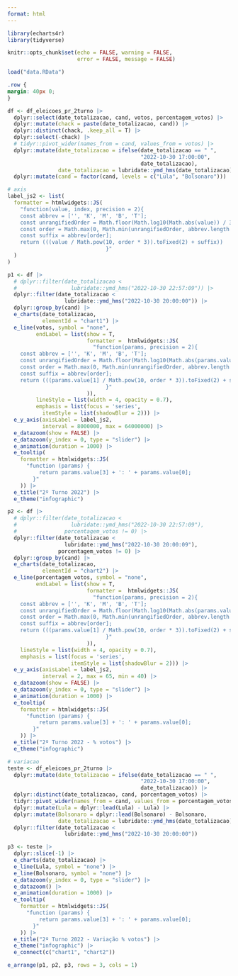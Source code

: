 ```yaml
---
format: html
---
```


```r

library(echarts4r)
library(tidyverse)

knitr::opts_chunk$set(echo = FALSE, warning = FALSE,
                      error = FALSE, message = FALSE)

load("data.RData")

```

```css

.row {
margin: 40px 0;
}

```

```r

df <- df_eleicoes_pr_2turno |> 
  dplyr::select(date_totalizacao, cand, votos, porcentagem_votos) |> 
  dplyr::mutate(chack = paste(date_totalizacao, cand)) |> 
  dplyr::distinct(chack, .keep_all = T) |> 
  dplyr::select(-chack) |> 
  # tidyr::pivot_wider(names_from = cand, values_from = votos) |> 
  dplyr::mutate(date_totalizacao = ifelse(date_totalizacao == " ",
                                          "2022-10-30 17:00:00",
                                          date_totalizacao),
                date_totalizacao = lubridate::ymd_hms(date_totalizacao)) %>% 
  dplyr::mutate(cand = factor(cand, levels = c("Lula", "Bolsonaro")))

# axis
label_js2 <- list(
  formatter = htmlwidgets::JS(
    "function(value, index, precision = 2){
    const abbrev = ['', 'K', 'M', 'B', 'T'];
    const unrangifiedOrder = Math.floor(Math.log10(Math.abs(value)) / 3)
    const order = Math.max(0, Math.min(unrangifiedOrder, abbrev.length -1 ))
    const suffix = abbrev[order];
    return (((value / Math.pow(10, order * 3)).toFixed(2) + suffix))
                               }"
  )
)

p1 <- df |> 
  # dplyr::filter(date_totalizacao < 
  #                 lubridate::ymd_hms("2022-10-30 22:57:09")) |> 
  dplyr::filter(date_totalizacao < 
                  lubridate::ymd_hms("2022-10-30 20:00:00")) |> 
  dplyr::group_by(cand) |> 
  e_charts(date_totalizacao,
           elementId = "chart1") |> 
  e_line(votos, symbol = "none",
         endLabel = list(show = T,
                         formatter =  htmlwidgets::JS(
                           "function(params, precision = 2){
    const abbrev = ['', 'K', 'M', 'B', 'T'];
    const unrangifiedOrder = Math.floor(Math.log10(Math.abs(params.value[1])) / 3)
    const order = Math.max(0, Math.min(unrangifiedOrder, abbrev.length -1 ))
    const suffix = abbrev[order];
    return (((params.value[1] / Math.pow(10, order * 3)).toFixed(2) + suffix))
                               }"
                         )),
         lineStyle = list(width = 4, opacity = 0.7),
         emphasis = list(focus = 'series',
           itemStyle = list(shadowBlur = 2))) |> 
  e_y_axis(axisLabel = label_js2, 
           interval = 8000000, max = 64000000) |> 
  e_datazoom(show = FALSE) |> 
  e_datazoom(y_index = 0, type = "slider") |> 
  e_animation(duration = 1000) |> 
  e_tooltip(
    formatter = htmlwidgets::JS(
      "function (params) {
          return params.value[3] + ': ' + params.value[0];
        }"
    )) |> 
  e_title("2º Turno 2022") |> 
  e_theme("infographic")

p2 <- df |> 
  # dplyr::filter(date_totalizacao < 
  #                 lubridate::ymd_hms("2022-10-30 22:57:09"),
  #               porcentagem_votos != 0) |> 
  dplyr::filter(date_totalizacao < 
                  lubridate::ymd_hms("2022-10-30 20:00:09"),
                porcentagem_votos != 0) |> 
  dplyr::group_by(cand) |> 
  e_charts(date_totalizacao,
           elementId = "chart2") |> 
  e_line(porcentagem_votos, symbol = "none",
         endLabel = list(show = T,
                         formatter =  htmlwidgets::JS(
                           "function(params, precision = 2){
    const abbrev = ['', 'K', 'M', 'B', 'T'];
    const unrangifiedOrder = Math.floor(Math.log10(Math.abs(params.value[1])) / 3)
    const order = Math.max(0, Math.min(unrangifiedOrder, abbrev.length -1 ))
    const suffix = abbrev[order];
    return (((params.value[1] / Math.pow(10, order * 3)).toFixed(2) + suffix))
                               }"
                         )),
    lineStyle = list(width = 4, opacity = 0.7),
    emphasis = list(focus = 'series',
                    itemStyle = list(shadowBlur = 2))) |> 
  e_y_axis(axisLabel = label_js2, 
           interval = 2, max = 65, min = 40) |> 
  e_datazoom(show = FALSE) |> 
  e_datazoom(y_index = 0, type = "slider") |> 
  e_animation(duration = 1000) |> 
  e_tooltip(
    formatter = htmlwidgets::JS(
      "function (params) {
          return params.value[3] + ': ' + params.value[0];
        }"
    )) |> 
  e_title("2º Turno 2022 - % votos") |> 
  e_theme("infographic") 

# variacao
teste <- df_eleicoes_pr_2turno |> 
  dplyr::mutate(date_totalizacao = ifelse(date_totalizacao == " ",
                                          "2022-10-30 17:00:00",
                                          date_totalizacao)) |> 
  dplyr::distinct(date_totalizacao, cand, porcentagem_votos) |> 
  tidyr::pivot_wider(names_from = cand, values_from = porcentagem_votos) |> 
  dplyr::mutate(Lula = dplyr::lead(Lula) - Lula) |> 
  dplyr::mutate(Bolsonaro = dplyr::lead(Bolsonaro) - Bolsonaro,
                date_totalizacao = lubridate::ymd_hms(date_totalizacao)) |> 
  dplyr::filter(date_totalizacao < 
                  lubridate::ymd_hms("2022-10-30 20:00:00")) 

p3 <- teste |> 
  dplyr::slice(-1) |> 
  e_charts(date_totalizacao) |> 
  e_line(Lula, symbol = "none") |> 
  e_line(Bolsonaro, symbol = "none") |> 
  e_datazoom(y_index = 0, type = "slider") |> 
  e_datazoom() |> 
  e_animation(duration = 1000) |> 
  e_tooltip(
    formatter = htmlwidgets::JS(
      "function (params) {
          return params.value[3] + ': ' + params.value[0];
        }"
    )) |> 
  e_title("2º Turno 2022 - Variação % votos") |> 
  e_theme("infographic") |> 
  e_connect(c("chart1", "chart2"))

e_arrange(p1, p2, p3, rows = 3, cols = 1)

```
